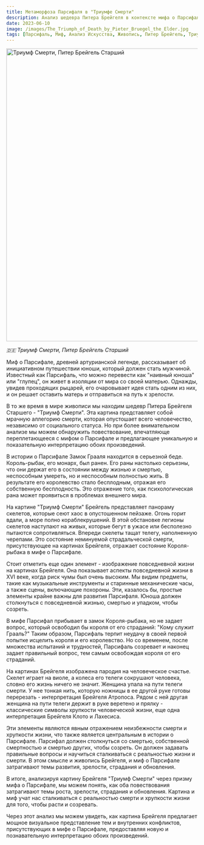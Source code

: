 ```yaml
---
title: Метаморфоза Парсифаля в "Триумфе Смерти"
description: Анализ шедевра Питера Брейгеля в контексте мифа о Парсифале
date: 2023-06-10
image: /images/The_Triumph_of_Death_by_Pieter_Bruegel_the_Elder.jpg
tags: [Парсифаль, Миф, Анализ Искусства, Живопись, Питер Брейгель, Триумф Смерти, Психоанализ, Жак Лакан, Интерпретация, Развитие, Зрелость, Смерть, Страдание, Обновление]
---
```


<Link href={"/paintings/pieter-bruegel-the-elder-the-triumph-of-death-1562"}>
  <Image className="w-full" width="1080" height="772" src="/images/The_Triumph_of_Death_by_Pieter_Bruegel_the_Elder.jpg"
        alt="Триумф Смерти, Питер Брейгель Старший"
        caption="Триумф Смерти, Питер Брейгель Старший"/>
</Link>

_🇩🇪 Триумф Смерти, Питер Брейгель Старший_

Миф о Парсифале, древней артурианской легенде, рассказывает об инициативном путешествии юноши, который должен стать мужчиной. Известный как Парсифаль, что можно перевести как "наивный юноша" или "глупец", он живет в изоляции от мира со своей матерью. Однажды, увидев проходящих рыцарей, его очаровывает идея стать одним из них, и он решает оставить матерь и отправиться на путь к зрелости.

В то же время в мире живописи мы находим шедевр Питера Брейгеля Старшего - "Триумф Смерти". Эта картина представляет собой мрачную аллегорию смерти, которая опустошает всего человечество, независимо от социального статуса. Но при более внимательном анализе мы можем обнаружить повествование, впечатляюще переплетающееся с мифом о Парсифале и предлагающее уникальную и показательную интерпретацию обоих произведений.

В истории о Парсифале Замок Грааля находится в серьезной беде. Король-рыбак, его монарх, был ранен. Его раны настолько серьезны, что они держат его в состоянии между жизнью и смертью, неспособным умереть, но и неспособным полностью жить. В результате его королевство стало бесплодным, отражая его собственную бесплодность. Это отражение того, как психологическая рана может проявиться в проблемах внешнего мира.

На картине "Триумф Смерти" Брейгель представляет панораму скелетов, которые сеют хаос в опустошенном пейзаже. Огонь горит вдали, а море полно кораблекрушений. В этой обстановке легионы скелетов наступают на живых, которые бегут в ужасе или бесполезно пытаются сопротивляться. Впереди скелеты тащат телегу, наполненную черепами. Это состояние неминуемой страдальческой смерти, присутствующее на картинах Брейгеля, отражает состояние Короля-рыбака в мифе о Парсифале.

Стоит отметить еще один элемент - изображение повседневной жизни на картинах Брейгеля. Она показывает аспекты повседневной жизни в XVI веке, когда риск чумы был очень высоким. Мы видим предметы, такие как музыкальные инструменты и старинные механические часы, а также сцены, включающие похороны. Эти, казалось бы, простые элементы крайне важны для развития Парсифаля. Юноша должен столкнуться с повседневной жизнью, смертью и упадком, чтобы созреть.

В мифе Парсифал прибывает в замок Короля-рыбака, но не задает вопрос, который освободил бы короля от его страданий: "Кому служит Грааль?" Таким образом, Парсифаль терпит неудачу в своей первой попытке исцелить короля и его королевство. Но со временем, после множества испытаний и трудностей, Парсифаль созревает и наконец задает правильный вопрос, тем самым освобождая короля от его страданий.

На картинах Брейгеля изображена пародия на человеческое счастье. Скелет играет на виоле, а колеса его телеги сокрушают человека, словно его жизнь ничего не значит. Женщина упала на пути телеги смерти. У нее тонкая нить, которую ножницы в ее другой руке готовы перерезать - интерпретация Брейгеля Атропоса. Рядом с ней другая женщина на пути телеги держит в руке веретено и прялку - классические символы хрупкости человеческой жизни, еще одна интерпретация Брейгеля Клото и Лахесиса.

Эти элементы являются явным отражением неизбежности смерти и хрупкости жизни, что также является центральным в истории о Парсифале. Парсифал должен столкнуться со смертью, собственной смертностью и смертью других, чтобы созреть. Он должен задавать правильные вопросы и научиться сталкиваться с реальностью жизни и смерти. В этом смысле и живопись Брейгеля, и миф о Парсифале затрагивают темы развития, зрелости, страдания и обновления.

В итоге, анализируя картину Брейгеля "Триумф Смерти" через призму мифа о Парсифале, мы можем понять, как оба повествования затрагивают темы роста, зрелости, страдания и обновления. Картина и миф учат нас сталкиваться с реальностью смерти и хрупкости жизни для того, чтобы расти и созревать.

Через этот анализ мы можем увидеть, как картина Брейгеля предлагает мощное визуальное представление тем и внутренних конфликтов, присутствующих в мифе о Парсифале, предоставляя новую и познавательную интерпретацию обоих произведений.
